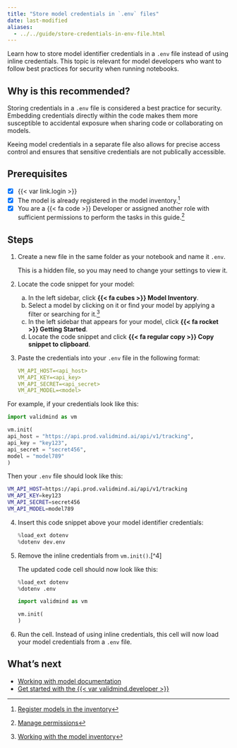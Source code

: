 ```yaml
---
title: "Store model credentials in `.env` files"
date: last-modified
aliases:
  - ../../guide/store-credentials-in-env-file.html
---
```


Learn how to store model identifier credentials in a `.env` file instead of using inline credentials. This topic is relevant for model developers who want to follow best practices for security when running notebooks.

## Why is this recommended?

Storing credentials in a `.env` file is considered a best practice for security. Embedding credentials directly within the code makes them more susceptible to accidental exposure when sharing code or collaborating on models. 

::: {.callout-important}
Keeing model credentials in a separate file also allows for precise access control and ensures that sensitive credentials are not publically accessible.
:::

::: {.attn}

## Prerequisites

- [x] {{< var link.login >}}
- [x] The model is already registered in the model inventory.[^1]
- [x] You are a [{{< fa code >}} Developer]{.bubble} or assigned another role with sufficient permissions to perform the tasks in this guide.[^2]

:::

## Steps

1. Create a new file in the same folder as your notebook and name it `.env`. 

   This is a hidden file, so you may need to change your settings to view it.

2. Locate the code snippet for your model:

   a. In the left sidebar, click **{{< fa cubes >}} Model Inventory**.
   b. Select a model by clicking on it or find your model by applying a filter or searching for it.[^3]
   c. In the left sidebar that appears for your model, click **{{< fa rocket >}} Getting Started**.
   d. Locate the code snippet and click **{{< fa regular copy >}} Copy snippet to clipboard**. 

3. Paste the credentials into your `.env` file in the following format:
   
      ```yaml
      VM_API_HOST=<api_host>
      VM_API_KEY=<api_key>
      VM_API_SECRET=<api_secret>
      VM_API_MODEL=<model>
      ```

::: {.column-margin}
For example, if your credentials look like this:

```python
import validmind as vm

vm.init(
api_host = "https://api.prod.validmind.ai/api/v1/tracking",
api_key = "key123",
api_secret = "secret456",
model = "model789"
)
```

Then your `.env` file should look like this:

```bash
VM_API_HOST=https://api.prod.validmind.ai/api/v1/tracking
VM_API_KEY=key123
VM_API_SECRET=secret456
VM_API_MODEL=model789
```

:::


4. Insert this code snippet above your model identifier credentials:
   
   ```python
   %load_ext dotenv
   %dotenv dev.env
   ```

5. Remove the inline credentials from `vm.init()`.[^4]

   The updated code cell should now look like this: 
   
   ```python
   %load_ext dotenv
   %dotenv .env
   
   import validmind as vm
   
   vm.init(
   )
   ```


6. Run the cell. Instead of using inline credentials, this cell will now load your model credentials from a `.env` file.


## What's next

- [Working with model documentation](/guide/model-documentation/working-with-model-documentation.qmd)
- [Get started with the {{< var validmind.developer >}}](/developer/get-started-validmind-library.qmd)


<!-- FOOTNOTES -->

[^1]: [Register models in the inventory](/guide/model-inventory/register-models-in-inventory.qmd)

[^2]: [Manage permissions](/guide/configuration/manage-permissions.qmd)

[^3]: [Working with the model inventory](/guide/model-inventory/working-with-model-inventory.qmd#search-filter-and-sort-models)
